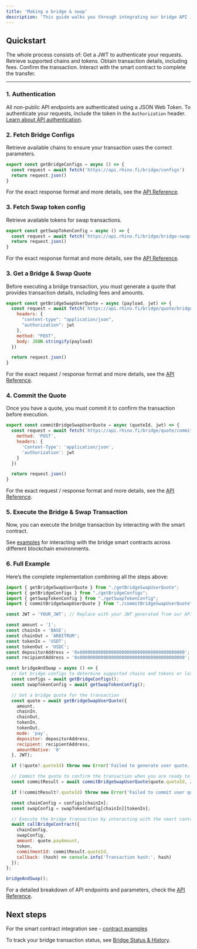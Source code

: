 ```yaml
---
title: 'Making a bridge & swap'
description: 'This guide walks you through integrating our bridge API into your application. By following these steps, you’ll be able to transfer and swap assets between chains using our API and smart contract interactions.'
---
```


## Quickstart

The whole process consists of:
<Steps>
  <Step title="Authentication">
    Get a JWT to authenticate your requests.
  </Step>
  <Step title="Fetching bridge configs">
    Retrieve supported chains and tokens.
  </Step>
  <Step title="Getting a bridge quote">
    Obtain transaction details, including fees.
  </Step>
  <Step title="Committing the quote">
    Confirm the transaction.
  </Step>
  <Step title="Executing the bridge transaction">
    Interact with the smart contract to complete the transfer.
  </Step>
</Steps>

---

### 1. Authentication

All non-public API endpoints are authenticated using a JSON Web Token. To authenticate your requests, include the token in the `Authorization` header. [Learn about API authentication](/api-integration/authentication).

### 2. Fetch Bridge Configs
Retrieve available chains to ensure your transaction uses the correct parameters.

```javascript getBridgeConfigs.js
export const getBridgeConfigs = async () => {
  const request = await fetch('https://api.rhino.fi/bridge/configs')
  return request.json()
}
```
For the exact response format and more details, see the [API Reference](/api-reference/configs).


### 3. Fetch Swap token config
Retrieve available tokens for swap transactions.

```javascript
export const getSwapTokenConfig = async () => {
  const request = await fetch('https://api.rhino.fi/bridge/bridge-swap-token-configs')
  return request.json()
}
```
For the exact response format and more details, see the [API Reference](/api-reference/configs/get-all-token-configs-for-bridge-and-swap).

### 3. Get a Bridge & Swap Quote
Before executing a bridge transaction, you must generate a quote that provides transaction details, including fees and amounts.

```javascript getBridgeSwapUserQuote.js
export const getBridgeSwapUserQuote = async (payload, jwt) => {
  const request = await fetch(`https://api.rhino.fi/bridge/quote/bridge-swap/user`, {
    headers: {
      "content-type": "application/json",
      "authorization": jwt
    },
    method: "POST",
    body: JSON.stringify(payload)
  })

  return request.json()
}

```

For the exact request / response format and more details, see the [API Reference](/api-reference/quote/user-quote-for-bridge-&-swap).

### 4. Commit the Quote
Once you have a quote, you must commit it to confirm the transaction before execution.

```javascript commitBridgeSwapUserQuote.js
export const commitBridgeSwapUserQuote = async (quoteId, jwt) => {
  const request = await fetch(`https://api.rhino.fi/bridge/quote/commit/${quoteId}`, {
    method: 'POST',
    headers: {
      'Content-Type': 'application/json',
      'authorization': jwt
    }
  })

  return request.json()
}
```

For the exact request / response format and more details, see the [API Reference](/api-reference/quote/commit-quote).

### 5. Execute the Bridge & Swap Transaction
Now, you can execute the bridge transaction by interacting with the smart contract.

See [examples](/contracts/contract-examples) for interacting with the bridge smart contracts across different blockchain environments.

### 6. Full Example
Here’s the complete implementation combining all the steps above:

```javascript index.js
import { getBridgeSwapUserQuote } from "./getBridgeSwapUserQuote";
import { getBridgeConfigs } from "./getBridgeConfigs";
import { getSwapTokenConfig } from "./getSwapTokenConfig";
import { commitBridgeSwapUserQuote } from "./commitBridgeSwapUserQuote";

const JWT = 'YOUR_JWT'; // Replace with your JWT generated from our API

const amount = '1';
const chainIn = 'BASE';
const chainOut = 'ARBITRUM';
const tokenIn = 'USDT';
const tokenOut = 'USDC';
const depositorAddress = '0x0000000000000000000000000000000000000000'; // Replace with your depositor address
const recipientAddress = '0x0000000000000000000000000000000000000000'; // Replace with your recipient address

const bridgeAndSwap = async () => {
  // Get bridge configs to determine supported chains and tokens or later use for the contract call
  const configs = await getBridgeConfigs();
  const swapTokenConfig = await getSwapTokenConfig();

  // Get a bridge quote for the transaction
  const quote = await getBridgeSwapUserQuote({
    amount,
    chainIn,
    chainOut,
    tokenIn,
    tokenOut,
    mode: 'pay',
    depositor: depositorAddress,
    recipient: recipientAddress,
    amountNative: '0'
  }, JWT);

  if (!quote?.quoteId) throw new Error('Failed to generate user quote.');

  // Commit the quote to confirm the transaction when you are ready to send on-chain
  const commitResult = await commitBridgeSwapUserQuote(quote.quoteId, JWT);

  if (!commitResult?.quoteId) throw new Error('Failed to commit user quote.');

  const chainConfig = configs[chainIn];
  const swapConfig = swapTokenConfig[chainIn][tokenIn];

  // Execute the bridge transaction by interacting with the smart contract -- see contract examples section on exact implementation
  await callBridgeContract({
    chainConfig,
    swapConfig,
    amount: quote.payAmount,
    token,
    commitmentId: commitResult.quoteId,
    callback: (hash) => console.info('Transaction hash:', hash)
  });
};

bridgeAndSwap();
```

For a detailed breakdown of API endpoints and parameters, check the [API Reference](/api-reference/introduction).

## Next steps

For the smart contract integration see - [contract examples](/contracts/contract-examples)

To track your bridge transaction status, see [Bridge Status & History](/api-integration/status-history).

